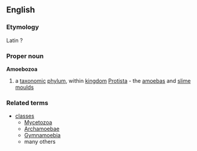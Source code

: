 ==English==
===Etymology===
Latin ?
===Proper noun===
{{wikipedia}}
'''Amoebozoa'''
#a [[taxonomic]] [[phylum]], within [[kingdom]] [[Protista]] - the [[amoeba]]s and [[slime mould]]s
===Related terms===
{{wikispecies}}
*[[class]]es
**[[Mycetozoa]]
**[[Archamoebae]]
**[[Gymnamoebia]]
**many others